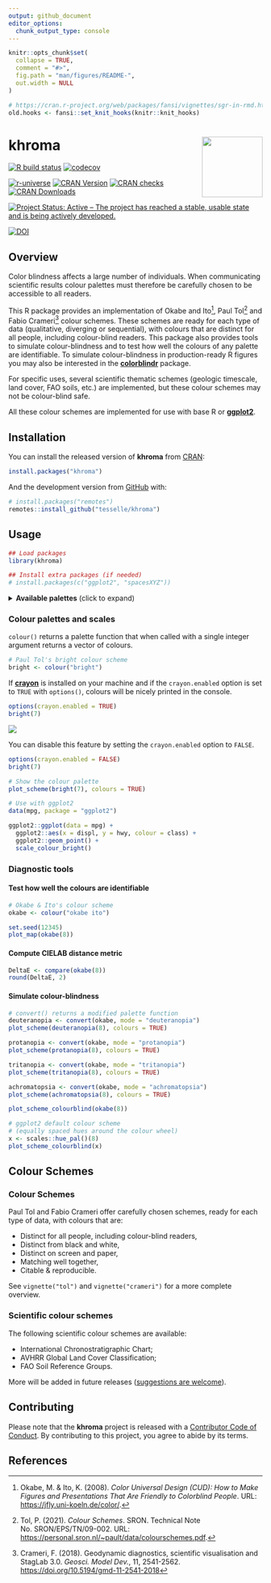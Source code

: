 ```yaml
---
output: github_document
editor_options: 
  chunk_output_type: console
---
```


<!-- README.md is generated from README.Rmd. Please edit that file -->

```r
knitr::opts_chunk$set(
  collapse = TRUE,
  comment = "#>",
  fig.path = "man/figures/README-",
  out.width = NULL
)
```

```r
# https://cran.r-project.org/web/packages/fansi/vignettes/sgr-in-rmd.html
old.hooks <- fansi::set_knit_hooks(knitr::knit_hooks)
```

# khroma <img width=120px src="man/figures/logo.png" align="right" />

<!-- badges: start -->
[![R build status](https://github.com/tesselle/khroma/workflows/R-CMD-check/badge.svg)](https://github.com/tesselle/khroma/actions)
[![codecov](https://codecov.io/gh/tesselle/khroma/branch/master/graph/badge.svg)](https://codecov.io/gh/tesselle/khroma)

[![r-universe](https://tesselle.r-universe.dev/badges/khroma)](https://tesselle.r-universe.dev)
[![CRAN Version](http://www.r-pkg.org/badges/version/khroma)](https://cran.r-project.org/package=khroma)
[![CRAN checks](https://cranchecks.info/badges/worst/khroma)](https://cran.r-project.org/web/checks/check_results_khroma.html)
[![CRAN Downloads](http://cranlogs.r-pkg.org/badges/khroma)](https://cran.r-project.org/package=khroma)

[![Project Status: Active – The project has reached a stable, usable state and is being actively developed.](https://www.repostatus.org/badges/latest/active.svg)](https://www.repostatus.org/#active)

[![DOI](https://zenodo.org/badge/DOI/10.5281/zenodo.1472077.svg)](https://doi.org/10.5281/zenodo.1472077)
<!-- badges: end -->

## Overview

Color blindness affects a large number of individuals. When communicating scientific results colour palettes must therefore be carefully chosen to be accessible to all readers.

This R package provides an implementation of Okabe and Ito^[Okabe, M. & Ito, K. (2008). *Color Universal Design (CUD): How to Make Figures and Presentations That Are Friendly to Colorblind People*. URL: <https://jfly.uni-koeln.de/color/>.], Paul Tol^[Tol, P. (2021). *Colour Schemes*. SRON. Technical Note No. SRON/EPS/TN/09-002. URL: <https://personal.sron.nl/~pault/data/colourschemes.pdf>.] and Fabio Crameri^[Crameri, F. (2018). Geodynamic diagnostics, scientific visualisation and StagLab 3.0. *Geosci. Model Dev.*, 11, 2541-2562. <https://doi.org/10.5194/gmd-11-2541-2018>] colour schemes. These schemes are ready for each type of data (qualitative, diverging or sequential), with colours that are distinct for all people, including colour-blind readers. This package also provides tools to simulate colour-blindness and to test how well the colours of any palette are identifiable. To simulate colour-blindness in production-ready R figures you may also be interested in the [**colorblindr**](https://github.com/clauswilke/colorblindr) package.

For specific uses, several scientific thematic schemes (geologic timescale, land cover, FAO soils, etc.) are implemented, but these colour schemes may not be colour-blind safe.

All these colour schemes are implemented for use with base R or [**ggplot2**](https://github.com/tidyverse/ggplot2).

## Installation

You can install the released version of **khroma** from [CRAN](https://CRAN.R-project.org):

```r
install.packages("khroma")
```

And the development version from [GitHub](https://github.com/) with:

```r
# install.packages("remotes")
remotes::install_github("tesselle/khroma")
```

## Usage

```r
## Load packages
library(khroma)

## Install extra packages (if needed)
# install.packages(c("ggplot2", "spacesXYZ"))
```

<details>
<summary><strong>Available palettes</strong> (click to expand)</summary>

```r
## Get a table of available palettes
info()
```

</details>

### Colour palettes and scales

`colour()` returns a palette function that when called with a single integer argument returns a vector of colours.

```r
# Paul Tol's bright colour scheme
bright <- colour("bright")
```

If [**crayon**](https://github.com/r-lib/crayon) is installed on your machine and if the `crayon.enabled` option is set to `TRUE` with `options()`, colours will be nicely printed in the console.

```r
options(crayon.enabled = TRUE)
bright(7)
```

![](https://github.com/nfrerebeau/khroma/raw/master/man/figures/README-crayon.png)

You can disable this feature by setting the `crayon.enabled` option to `FALSE`.

```r
options(crayon.enabled = FALSE)
bright(7)
```

```r
# Show the colour palette
plot_scheme(bright(7), colours = TRUE)
```

```r
# Use with ggplot2
data(mpg, package = "ggplot2")

ggplot2::ggplot(data = mpg) +
  ggplot2::aes(x = displ, y = hwy, colour = class) +
  ggplot2::geom_point() +
  scale_colour_bright()
```

### Diagnostic tools
#### Test how well the colours are identifiable

```r
# Okabe & Ito's colour scheme
okabe <- colour("okabe ito")

set.seed(12345)
plot_map(okabe(8))
```

#### Compute CIELAB distance metric

```r
DeltaE <- compare(okabe(8))
round(DeltaE, 2)
```

#### Simulate colour-blindness

```r
# convert() returns a modified palette function
deuteranopia <- convert(okabe, mode = "deuteranopia")
plot_scheme(deuteranopia(8), colours = TRUE)

protanopia <- convert(okabe, mode = "protanopia")
plot_scheme(protanopia(8), colours = TRUE)

tritanopia <- convert(okabe, mode = "tritanopia")
plot_scheme(tritanopia(8), colours = TRUE)

achromatopsia <- convert(okabe, mode = "achromatopsia")
plot_scheme(achromatopsia(8), colours = TRUE)
```

```r
plot_scheme_colourblind(okabe(8))

# ggplot2 default colour scheme
# (equally spaced hues around the colour wheel)
x <- scales::hue_pal()(8)
plot_scheme_colourblind(x)
```

## Colour Schemes
### Colour Schemes

Paul Tol and Fabio Crameri offer carefully chosen schemes, ready for each type of data, with colours that are:

* Distinct for all people, including colour-blind readers,
* Distinct from black and white,
* Distinct on screen and paper,
* Matching well together,
* Citable & reproducible.

See `vignette("tol")` and `vignette("crameri")` for a more complete overview.

### Scientific colour schemes

The following scientific colour schemes are available:

* International Chronostratigraphic Chart;
* AVHRR Global Land Cover Classification;
* FAO Soil Reference Groups.

More will be added in future releases ([suggestions are welcome](https://github.com/tesselle/khroma/issues)).

## Contributing

Please note that the **khroma** project is released with a [Contributor Code of Conduct](https://www.tesselle.org/conduct.html). By contributing to this project, you agree to abide by its terms.

## References
